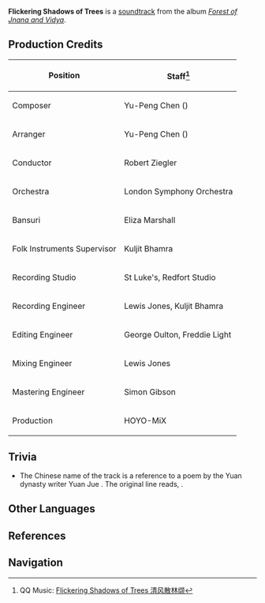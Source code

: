{{Soundtrack Infobox
|title          =
|image          = Forest of Jnana and Vidya.png
|album          = Forest of Jnana and Vidya
|disc           = 1
|number         = 03
|featured       =
|featured2      =
|featured3      =
|featured_disc  =
|featured_disc2 =
|featured_disc3 =
|youtube_id     = 1CH_akV9WFs
|spotify_id     = 5buKZ6bEgWF5kA8Vmqp4JH
|played_in      = Sumeru City
|during         = [[Sumeru City]] (Day)
|domain         =
|previous       = Whirling of Leaves and Petals
|next           = For Riddles, for Wonders
}}
'''Flickering Shadows of Trees''' is a [[soundtrack]] from the album ''[[Forest of Jnana and Vidya]]''.

==Production Credits==
{| class="wikitable" style="text-align:left; height:0.5em"
! Position
! Staff<ref>QQ Music: [https://y.qq.com/n/ryqq/songDetail/0043aVBu1U2ivB Flickering Shadows of Trees 清风散林缬]</ref>
|-
! Composer
| Yu-Peng Chen ({{zh|陈致逸}})
|-
! Arranger
| Yu-Peng Chen ({{zh|陈致逸}})
|-
! Conductor
| Robert Ziegler
|-
! Orchestra
| London Symphony Orchestra
|-
! Bansuri
| Eliza Marshall
|-
! Folk Instruments Supervisor
| Kuljit Bhamra
|-
! Recording Studio
| St Luke's, Redfort Studio
|-
! Recording Engineer
| Lewis Jones, Kuljit Bhamra
|-
! Editing Engineer
| George Oulton, Freddie Light
|-
! Mixing Engineer
| Lewis Jones
|-
! Mastering Engineer
| Simon Gibson
|-
! Production
| HOYO-MiX
|}
<!--
==Videos==
<gallery hideaddbutton="true" captionalign="center">
</gallery>
-->

==Trivia==
* The Chinese name of the track is a reference to a poem by the Yuan dynasty writer Yuan Jue {{zh|袁桷}}. The original line reads, {{zh|春雨消路尘，春风散林缬|rm=chūnyǔ xiāo lùchén, chūnfēng sàn línxié|tl=the spring rain clears the dust on the road, the spring breeze scatters the stippled light of the forest}}.

==Other Languages==
{{Other Languages
|en      = Flickering Shadows of Trees
|zhs     = 清风散林缬
|zhs_rm  = Qīngfēng Sàn Línxié
|zht     = 清風散林纈
|zht_rm  = Qīngfēng Sàn Línxié
|zh_tl   = The Clear Wind Scatters the Forest's Stippled Light
|ja      = 揺らめく木々の影
|ja_rm   = Yurameku Kigi no Kage
|ja_tl   = Swaying Trees' Shadows
|tr      = 
|tr_tl   = 
|it      = 
|it_tl   = 
}}

==References==
{{Reflist}}

==Navigation==
{{Soundtrack Navbox|Forest of Jnana and Vidya}}